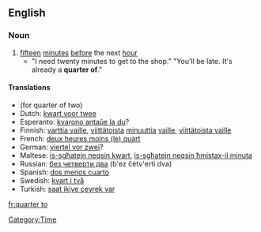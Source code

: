==English==

===Noun===
{{en-noun|-}}

# [[fifteen]] [[minute]]s [[before]] the next [[hour]]
#* "I need twenty minutes to get to the shop." "You'll be late. It's already a '''quarter of'''."

====Translations====
{{rfc-level|Translations at L3+ (AutoFormat would have corrected level of Translations)}}
* (for quarter of two)
*Dutch: [[kwart voor twee]]
*Esperanto: [[kvarono antaŭe la du]]?
*Finnish: [[varttia vaille]], [[viittätoista]] [[minuuttia]] [[vaille]], [[viittätoista vaille]]
*French: [[deux heures moins (le) quart]]
*German: [[viertel vor zwei]]?
*Maltese: [[is-sgħatejn neqsin kwart]], [[is-sgħatejn neqsin ħmistax-il minuta]]
*Russian: [[без четверти два]] (b'ez čétv'erti dva)
*Spanish: [[dos menos cuarto]]
*Swedish: [[kvart i två]]
*Turkish: [[saat ikiye çeyrek var]]

[[Category:Time]]

[[fr:quarter to]]
